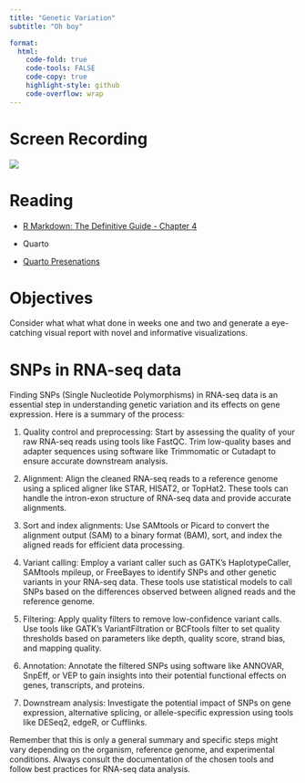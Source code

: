 ```yaml
---
title: "Genetic Variation"
subtitle: "Oh boy"

format:
  html:
    code-fold: true
    code-tools: FALSE
    code-copy: true
    highlight-style: github
    code-overflow: wrap
---
```


# Screen Recording

[![](/img/zoom.png){fig-align="right"}](hxxxxxx)

# Reading

-   [R Markdown: The Definitive Guide - Chapter 4](https://bookdown.org/yihui/rmarkdown/presentations.html)

-   Quarto

-   [Quarto Presenations](https://quarto.org/docs/presentations/)

# Objectives

Consider what what what done in weeks one and two and generate a eye-catching visual report with novel and informative visualizations.

# SNPs in RNA-seq data

Finding SNPs (Single Nucleotide Polymorphisms) in RNA-seq data is an essential step in understanding genetic variation and its effects on gene expression. Here is a summary of the process:

1.  Quality control and preprocessing: Start by assessing the quality of your raw RNA-seq reads using tools like FastQC. Trim low-quality bases and adapter sequences using software like Trimmomatic or Cutadapt to ensure accurate downstream analysis.

2.  Alignment: Align the cleaned RNA-seq reads to a reference genome using a spliced aligner like STAR, HISAT2, or TopHat2. These tools can handle the intron-exon structure of RNA-seq data and provide accurate alignments.

3.  Sort and index alignments: Use SAMtools or Picard to convert the alignment output (SAM) to a binary format (BAM), sort, and index the aligned reads for efficient data processing.

4.  Variant calling: Employ a variant caller such as GATK's HaplotypeCaller, SAMtools mpileup, or FreeBayes to identify SNPs and other genetic variants in your RNA-seq data. These tools use statistical models to call SNPs based on the differences observed between aligned reads and the reference genome.

5.  Filtering: Apply quality filters to remove low-confidence variant calls. Use tools like GATK's VariantFiltration or BCFtools filter to set quality thresholds based on parameters like depth, quality score, strand bias, and mapping quality.

6.  Annotation: Annotate the filtered SNPs using software like ANNOVAR, SnpEff, or VEP to gain insights into their potential functional effects on genes, transcripts, and proteins.

7.  Downstream analysis: Investigate the potential impact of SNPs on gene expression, alternative splicing, or allele-specific expression using tools like DESeq2, edgeR, or Cufflinks.

Remember that this is only a general summary and specific steps might vary depending on the organism, reference genome, and experimental conditions. Always consult the documentation of the chosen tools and follow best practices for RNA-seq data analysis.
